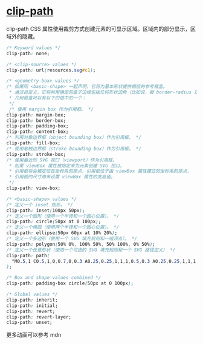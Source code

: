 # [clip-path](https://developer.mozilla.org/zh-CN/docs/Web/CSS/clip-path)

clip-path CSS 属性使用裁剪方式创建元素的可显示区域。区域内的部分显示，区域外的隐藏。

```css
/* Keyword values */
clip-path: none;

/* <clip-source> values */
clip-path: url(resources.svg#c1);

/* <geometry-box> values */
/* 如果同 <basic-shape> 一起声明，它将为基本形状提供相应的参考框盒。
 * 通过自定义，它将利用确定的盒子边缘包括任何形状边角（比如说，被 border-radius 定义的剪切路径）。
 * 几何框盒可以有以下的值中的一个： 
 */
 /* 使用 margin box 作为引用框。 */
clip-path: margin-box;
clip-path: border-box;
clip-path: padding-box;
clip-path: content-box;
/* 利用对象边界框（object bounding box）作为引用框。 */
clip-path: fill-box;
/* 使用笔触边界框（stroke bounding box）作为引用框。 */
clip-path: stroke-box;
/* 使用最近的 SVG 视口（viewport）作为引用框。
 * 如果 viewBox 属性被指定来为元素创建 SVG 视口，
 * 引用框将会被定位在坐标系的原点，引用框位于由 viewBox 属性建立的坐标系的原点，
 * 引用框的尺寸用来设置 viewBox 属性的宽高值。 
 */
clip-path: view-box;

/* <basic-shape> values */
/* 定义一个 inset 矩形。 */
clip-path: inset(100px 50px);
/* 定义一个圆形（使用一个半径和一个圆心位置）。 */
clip-path: circle(50px at 0 100px);
/* 定义一个椭圆（使用两个半径和一个圆心位置）。 */
clip-path: ellipse(50px 60px at 10% 20%);
/* 定义一个多边形（使用一个 SVG 填充规则和一组顶点）。 */
clip-path: polygon(50% 0%, 100% 50%, 50% 100%, 0% 50%);
/* 定义一个任意形状（使用一个可选的 SVG 填充规则和一个 SVG 路径定义） */
clip-path: path(
  "M0.5,1 C0.5,1,0,0.7,0,0.3 A0.25,0.25,1,1,1,0.5,0.3 A0.25,0.25,1,1,1,1,0.3 C1,0.7,0.5,1,0.5,1 Z"
);

/* Box and shape values combined */
clip-path: padding-box circle(50px at 0 100px);

/* Global values */
clip-path: inherit;
clip-path: initial;
clip-path: revert;
clip-path: revert-layer;
clip-path: unset;

```


<ClipPath />

更多动画可以参考 mdn